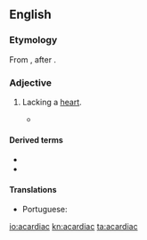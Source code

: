 ==English==

===Etymology===
From {{etyl|grc|en}} {{m|grc|ἀκάρδιος||without a heart}} {{suffix||ac|lang=en}}, after {{m|en|cardiac}}.

===Adjective===
{{en-adj|-}}

# {{label|en|medicine|anatomy}} Lacking a [[heart]].
#* {{quote-book|year=1831|author=Marshall Hall|title=A Critical and Experimental Essay on the Circulation of the Blood|page=76|passage=The fact of a perfect circulation in '''acardiac''' fœtuses and '''acardiac''' animals, seems strongly to indicate an important influence in the arteries.}}

====Derived terms====
* {{l|en|acardiac twin}}
* {{l|en|acardiac twinning}}

====Translations====
{{trans-top|lacking a heart}}
* Portuguese: {{t|pt|acardíaco}}
{{trans-mid}}
{{trans-bottom}}

[[io:acardiac]]
[[kn:acardiac]]
[[ta:acardiac]]
